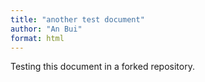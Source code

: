 ```yaml
---
title: "another test document"
author: "An Bui"
format: html
---
```


Testing this document in a forked repository.


